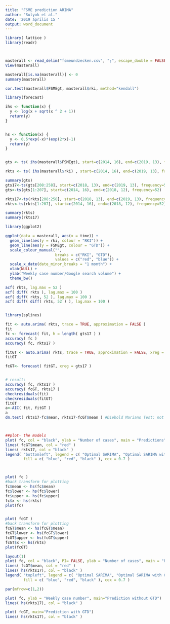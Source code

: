 ---
title: "FSME prediction ARIMA"
author: "Sulyok et al."
date: '2019 április 15 '
output: word_document
---

```{r echo=TRUE, warnings=TRUE}

library( lattice )
library(readr)



masterall <- read_delim("fsmeundzecken.csv", ";", escape_double = FALSE, col_types = cols(time = col_date(format = "%d.%m.%Y")), trim_ws = TRUE)
View(masterall)

masterall[is.na(masterall)] <- 0 
summary(masterall)

cor.test(masterall$FSMEgt, masterall$rki, method="kendall")

library(forecast)

ihs <- function(x) {
  y <- log(x + sqrt(x ^ 2 + 1))
  return(y)
}


hs <- function(x) {
  y <- 0.5*exp(-x)*(exp(2*x)-1)
  return(y)
}


gts <- ts( ihs(masterall$FSMEgt), start=c(2014, 16), end=c(2019, 13), frequency=52)

rkts <- ts( ihs(masterall$rki) , start=c(2014, 16), end=c(2019, 13), frequency=52)

summary(gts)
gts17<-ts(gts[208:258], start=c(2018, 13), end=c(2019, 13), frequency=52)
gts<-ts(gts[1:207], start=c(2014, 16), end=c(2018, 12), frequency=52)

rkts17<-ts(rkts[208:258], start=c(2018, 13), end=c(2019, 13), frequency=52)
rkts<-ts(rkts[1:207], start=c(2014, 16), end=c(2018, 12), frequency=52)

summary(rkts)
summary(rkts17)

library(ggplot2)

ggplot(data = masterall, aes(x = time)) +
  geom_line(aes(y = rki, colour = "RKI")) +
  geom_line(aes(y = FSMEgt, colour = "GTD")) +
  scale_colour_manual("", 
                      breaks = c("RKI", "GTD"),
                      values = c("red", "blue")) +
  scale_x_date(date_minor_breaks = "1 month") +
  xlab(NULL) +
  ylab("Weekly case number/Google search volume") +
  theme_bw()

acf( rkts, lag.max = 52 )
acf( diff( rkts ), lag.max = 100 )
acf( diff( rkts, 52 ), lag.max = 100 )
acf( diff( diff( rkts, 52 ) ), lag.max = 100 )


library(splines)

fit <- auto.arima( rkts, trace = TRUE, approximation = FALSE )
fit
fc <- forecast( fit, h = length( gts17 ) )
accuracy( fc )
accuracy( fc, rkts17 )

fitGT <- auto.arima( rkts, trace = TRUE, approximation = FALSE, xreg = gts )
fitGT

fcGT<- forecast( fitGT, xreg = gts17 )


# result:
accuracy( fc, rkts17 )
accuracy( fcGT, rkts17 )
checkresiduals(fit)
checkresiduals(fitGT)
fitGT 
a<-AIC( fit, fitGT ) 
a
dm.test( rkts17-fc$mean, rkts17-fcGT$mean ) #Diebold Mariano Test: not significant pedictive performance



##plot- the models
plot( fc, col = "black", ylab = "Number of cases", main = "Predictions" )
lines( fcGT$mean, col = "red" )
lines( rkts17, col = "black" )
legend( "bottomleft", legend = c( "Optimal SARIMA", "Optimal SARIMA with GT", "Actual" ),
        fill = c( "blue", "red", "black" ), cex = 0.7 )



plot( fc )
#back transform for plotting
fc$mean <- hs(fc$mean)
fc$lower <- hs(fc$lower)
fc$upper <- hs(fc$upper)
fc$x <- hs(rkts)
plot(fc)


plot( fcGT )
#back transform for plotting
fcGT$mean <- hs(fcGT$mean)
fcGT$lower <- hs(fcGT$lower)
fcGT$upper <- hs(fcGT$upper)
fcGT$x <- hs(rkts)
plot(fcGT)

layout(1)
plot( fc, col = "black", PI= FALSE, ylab = "Number of cases", main = "Predictions", ylim=c(0, 55) )
lines( fcGT$mean, col = "red" )
lines( hs(rkts17), col = "black" )
legend( "topleft", legend = c( "Optimal SARIMA", "Optimal SARIMA with GT", "Actual" ),
        fill = c( "blue", "red", "black" ), cex = 0.7 )

par(mfrow=c(1,2))

plot( fc, ylab = "Weekly case number", main="Prediction without GTD")
lines( hs(rkts17), col = "black" )

plot( fcGT, main="Prediction with GTD")
lines( hs(rkts17), col = "black" )
```

